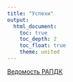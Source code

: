 ```yaml
---
title: "Успехи"
output: 
  html_document:
    toc: true
    toc_depth: 2
    toc_float: true
    theme: united
---
```

<a href="https://docs.google.com/spreadsheets/d/1nhRVPZ0jJyhEMNzWHuh14YcfkEEi5KSyhmcZFJtYh-k/edit?usp=sharing" title=>Ведомость РАПДК</a>